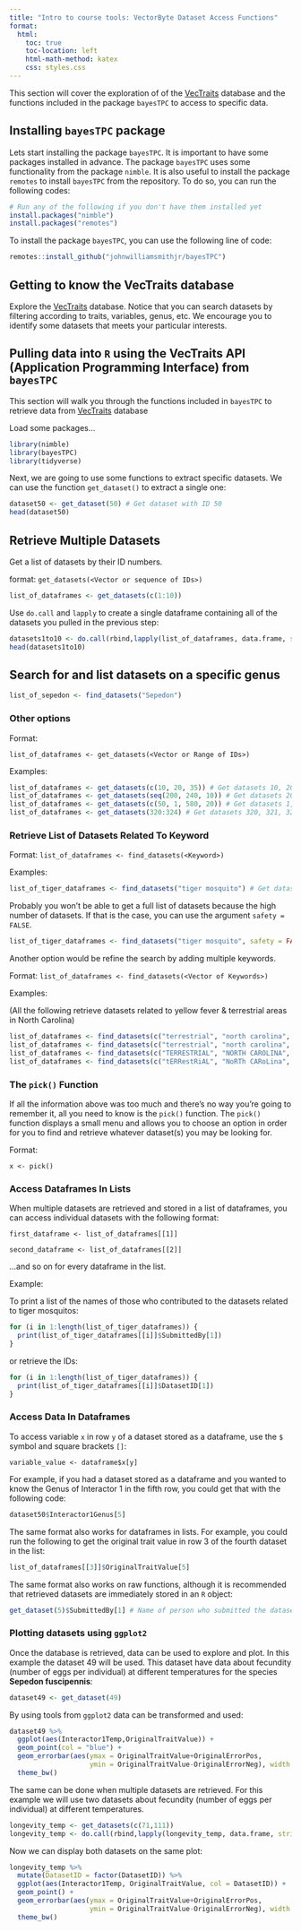 ```yaml
---
title: "Intro to course tools: VectorByte Dataset Access Functions"
format:
  html:
    toc: true
    toc-location: left
    html-math-method: katex
    css: styles.css
---
```


This section will cover the exploration of of the [VecTraits](https://vectorbyte.crc.nd.edu/vectraits-explorer) database and the functions included in the package `bayesTPC` to access to specific data. 

## Installing `bayesTPC` package

Lets start installing the package `bayesTPC`. It is important to have some packages installed in advance. The package `bayesTPC` uses some functionality from the package `nimble`. It is also useful to install the package `remotes` to install `bayesTPC` from the repository. To do so, you can run the following codes:

```r
# Run any of the following if you don't have them installed yet
install.packages("nimble") 
install.packages("remotes")
```

To install the package `bayesTPC`, you can use the following line of code:

```r
remotes::install_github("johnwilliamsmithjr/bayesTPC")
```

## Getting to know the VecTraits database

Explore the [VecTraits](https://vectorbyte.crc.nd.edu/vectraits-explorer) database. Notice that you can search datasets by filtering according to traits, variables, genus, etc. We encourage you to identify some datasets that meets your particular interests.

## Pulling data into `R` using the VecTraits API (Application Programming Interface) from `bayesTPC`

This section will walk you through the functions included in `bayesTPC` to retrieve data from [VecTraits](https://vectorbyte.crc.nd.edu/vectraits-explorer) database

Load some packages...

```r
library(nimble)
library(bayesTPC)
library(tidyverse)
```

Next, we are going to use some functions to extract specific datasets. We can use the function `get_dataset()` to extract a single one:

```r
dataset50 <- get_dataset(50) # Get dataset with ID 50
head(dataset50)
```

## Retrieve Multiple Datasets

Get a list of datasets by their ID numbers.

format:
`get_datasets(<Vector or sequence of IDs>)`

```r
list_of_dataframes <- get_datasets(c(1:10))
```

Use `do.call` and `lapply` to create a single dataframe containing all of the datasets you pulled in the previous step:

```r
datasets1to10 <- do.call(rbind,lapply(list_of_dataframes, data.frame, stringsAsFactors=FALSE))
head(datasets1to10)
```

## Search for and list datasets on a specific genus

```r
list_of_sepedon <- find_datasets("Sepedon")
```

### Other options

Format:

`list_of_dataframes <- get_datasets(<Vector or Range of IDs>)`

Examples:

```r
list_of_dataframes <- get_datasets(c(10, 20, 35)) # Get datasets 10, 20, and 35
list_of_dataframes <- get_datasets(seq(200, 240, 10)) # Get datasets 200, 210, 220, 230, and 240
list_of_dataframes <- get_datasets(c(50, 1, 580, 20)) # Get datasets 1, 20, 50, and 580
list_of_dataframes <- get_datasets(320:324) # Get datasets 320, 321, 322, 323, and 324
```

### Retrieve List of Datasets Related To Keyword

Format: `list_of_dataframes <- find_datasets(<Keyword>)`

Examples:

```r
list_of_tiger_dataframes <- find_datasets("tiger mosquito") # Get datasets related to tiger mosquitos
```

Probably you won't be able to get a full list of datasets because the high number of datasets. If that is the case, you can use the argument `safety = FALSE`.

```r
list_of_tiger_dataframes <- find_datasets("tiger mosquito", safety = FALSE)
```

Another option would be refine the search by adding multiple keywords.

Format: `list_of_dataframes <- find_datasets(<Vector of Keywords>)`

Examples:

(All the following retrieve datasets related to yellow fever & terrestrial areas in North Carolina)

```r
list_of_dataframes <- find_datasets(c("terrestrial", "north carolina", "yellow fever"))
list_of_dataframes <- find_datasets(c("terrestrial", "north carolina", "yellow fever"))
list_of_dataframes <- find_datasets(c("TERRESTRIAL", "NORTH CAROLINA", "YELLOW FEVER"))
list_of_dataframes <- find_datasets(c("tERRestRiAL", "NoRTh CARoLina", "YELLow feVer"))
```

### The `pick()` Function

If all the information above was too much and there’s no way you’re going to remember it, all you need to know is the `pick()` function. The `pick()` function displays a small menu and allows you to choose an option in order for you to find and retrieve whatever dataset(s) you may be looking for.

Format:

`x <- pick()`

### Access Dataframes In Lists

When multiple datasets are retrieved and stored in a list of dataframes, you can access individual datasets with the following format:

`first_dataframe <- list_of_dataframes[[1]]`

`second_dataframe <- list_of_dataframes[[2]]`

...and so on for every dataframe in the list.

Example:

To print a list of the names of those who contributed to the datasets related to tiger mosquitos:

```r
for (i in 1:length(list_of_tiger_dataframes)) {
  print(list_of_tiger_dataframes[[i]]$SubmittedBy[1])
}
```

or retrieve the IDs:

```r
for (i in 1:length(list_of_tiger_dataframes)) {
  print(list_of_tiger_dataframes[[i]]$DatasetID[1])
}
```

###   Access Data In Dataframes

To access variable `x` in row `y` of a dataset stored as a dataframe, use the `$` symbol and square brackets `[]`:

`variable_value <- dataframe$x[y]`

For example, if you had a dataset stored as a dataframe and you wanted to know the Genus of Interactor 1 in the fifth row, you could get that with the following code:

```r
dataset50$Interactor1Genus[5]
```

The same format also works for dataframes in lists. For example, you could run the following to get the original trait value in row 3 of the fourth dataset in the list:

```r
list_of_dataframes[[3]]$OriginalTraitValue[5]
```

The same format also works on raw functions, although it is recommended that retrieved datasets are immediately stored in an `R` object:

```r
get_dataset(5)$SubmittedBy[1] # Name of person who submitted the dataset with ID 5
```

### Plotting datasets using `ggplot2`

Once the database is retrieved, data can be used to explore and plot. In this example the dataset 49 will be used. This dataset have data about fecundity (number of eggs per individual) at different temperatures for the species **Sepedon fuscipennis**:

```r
dataset49 <- get_dataset(49)
```

By using tools from `ggplot2` data can be transformed and used:

```r
dataset49 %>%
  ggplot(aes(Interactor1Temp,OriginalTraitValue)) +
  geom_point(col = "blue") +
  geom_errorbar(aes(ymax = OriginalTraitValue+OriginalErrorPos, 
                    ymin = OriginalTraitValue-OriginalErrorNeg), width = 1) +
  theme_bw()
```

The same can be done when multiple datasets are retrieved. For this example we will use two datasets about fecundity (number of eggs per individual) at different temperatures.

```r
longevity_temp <- get_datasets(c(71,111))
longevity_temp <- do.call(rbind,lapply(longevity_temp, data.frame, stringsAsFactors=FALSE))
```

Now we can display both datasets on the same plot:

```r
longevity_temp %>%
  mutate(DatasetID = factor(DatasetID)) %>%
  ggplot(aes(Interactor1Temp, OriginalTraitValue, col = DatasetID)) +
  geom_point() +
  geom_errorbar(aes(ymax = OriginalTraitValue+OriginalErrorPos, 
                    ymin = OriginalTraitValue-OriginalErrorNeg), width = 2) +
  theme_bw()
```

<br>